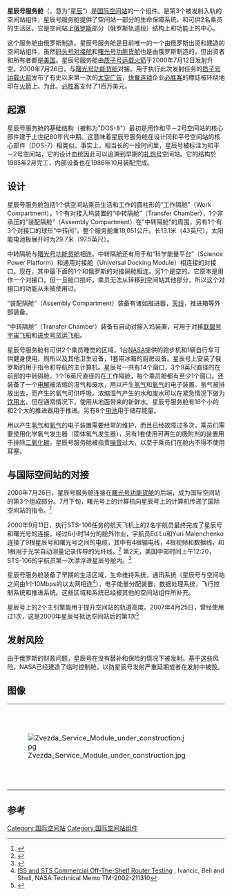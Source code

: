 {{多個問題|
{{update|time=2019-05-03T07:04:38+00:00}}
{{refimprove|time=2015-12-15T05:13:12+00:00}}
}}
{{Infobox space station module
 | module                 = 星辰號服務艙<br>Звезда
 | module_image           = View of the bottom of Zvezda.jpg

 | module_image_size      = 250px
 | module_image_caption   = 
 | NSSDC_ID               = 
 | launch                 = 2000年7月12日
 | launch_vehicle         = [[質子號運載火箭|Proton-K]]
 | origin                 = {{RUS}}
 | docked                 = 2000年7月26日
 | undocked               = 永久泊位
 | reentry                = TNB
 | mass                   = {{convert|20320|kg|lb}} <ref>{{cite web|url=http://www.khrunichev.ru/main.php?id%3D54 |title=Archived copy |accessdate=November 8, 2015 |deadurl=yes |archiveurl=https://web.archive.org/web/20150926224824/http://www.khrunichev.ru/main.php?id=54 |archivedate=September 26, 2015 }}</ref>
 | length                 = {{convert|13.1|m|ft}}

 | width                  = {{convert|29.7|m|ft}}
 | height                 = 
 | diameter               = 4.35 m <ref>{{cite web|url=http://www.gctc.ru/main.php?id=324|title=Служебный модуль "Звезда"|access-date=2017-02-27|archive-date=2020-09-12|archive-url=https://web.archive.org/web/20200912102239/http://www.gctc.ru/main.php?id=324|dead-url=no}}</ref>

 | volume                 = 
 | stats_ref              =<ref>{{cite web |url=http://spaceflight.nasa.gov/station/isstodate.html |title=The ISS to Date |work=NASA.gov |date=2007-02-22 |accessdate=2007-06-24 |archive-date=2009-08-14 |archive-url=https://web.archive.org/web/20090814071815/http://spaceflight.nasa.gov/station/isstodate.html |dead-url=no }}</ref><ref>{{cite web |url=http://spaceflight.nasa.gov/spacenews/reports/issreports/2006/iss06-7.html |title=International Space Station Status Report #06-7 |work=NASA.gov |date=2006-02-17 |accessdate=2007-06-24 |archive-date=2013-07-08 |archive-url=https://www.webcitation.org/6Hy2lVP6k?url=http://spaceflight.nasa.gov/spacenews/reports/issreports/2006/iss06-7.html |dead-url=no }}</ref><ref>{{cite web |url=http://www.nasa.gov/mission_pages/station/structure/elements/sm.html |title=NASA - Zvezda Service Module |work=NASA.gov |date=2006-10-14 |accessdate=2007-07-10 |archive-date=2009-03-23 |archive-url=https://web.archive.org/web/20090323030726/http://www.nasa.gov/mission_pages/station/structure/elements/sm.html |dead-url=no }}</ref>
 
 | configuration_image    = Zvezda Diagram.jpg
 | configuration_size     = 
 | configuration_caption  = 星辰號服務艙構造圖
}}
'''星辰号服务舱'''（{{lang-ru|Звезда}}，意为“[[星辰|星辰]]”）是[[国际空间站|国际空间站]]的一个组件。是第3个被发射入轨的空间站组件，星辰号服务舱提供了空间站一部分的生命保障系统，和可供2名乘员的生活区。它是空间站上[[俄罗斯|俄罗斯]]部分（俄罗斯轨道段）结构上和功能上的中心。

这个服务舱由俄罗斯{{link-en|S.P.科羅勒夫火箭與太空能源公司|S. P. Korolev Rocket and Space Corporation Energia|科羅勒夫火箭}}制造。星辰号服务舱是目前唯一的一个由俄罗斯出资和建造的空间站组件，虽然[[码头号对接舱|码头号对接舱]]和[[曙光号功能货舱|曙光号功能货舱]]也是由俄罗斯制造的，但出资者和所有者都是[[美国|美国]]。星辰号服务舱由[[质子号运载火箭|质子号运载火箭]]于2000年7月12日发射升空。2000年7月26日，与[[曙光号功能货舱|曙光号功能货舱]]对接。用于执行此次发射任务的[[质子号运载火箭|质子号运载火箭]]发布了有史以来第一次的[[太空广告|太空广告]]，[[快餐|快餐]][[连锁|连锁]]企业[[必胜客|必胜客]]的標誌被环绕地印在[[火箭|火箭]]上。为此，[[必胜客|必胜客]]支付了1百万美元。

== 起源 ==
星辰号服务舱的基础结构（被称为"DOS-8"）最初是用作和平－2号空间站的核心部件建于上世纪80年代中期。这意味着星辰号服务舱在设计同和平号空间站的核心部件（DOS-7）相类似。事实上，相当长的一段时间里，星辰号被标注为和平－2号空间站，它的设计血统因此可以追溯到早期的[[禮炮計劃|礼炮号]]空间站。它的结构於1985年2月完工，内部设备也在1986年10月装配完成。

== 设计 ==
星辰号服务舱包括1个供空间站乘员生活和工作的圆柱形的“工作隔舱”（Work Compartment），1个有对接入坞装置的“中转隔舱”（Transfer Chamber），1个非承压的“装配隔舱”（Assembly Compartment）在“中转隔舱”的周围，另有1个有3个对接口的球形“中转间”。整个服务舱重18,051公斤。长13.1米（43英尺），太阳能电池板展开时为29.7米（97.5英尺）。

中转隔舱与[[曙光号功能货舱|曙光号功能货舱]]相连。中转隔舱还有用于和“科学能量平台”（Science Power Platform）和通用对接舱（Universal Docking Module）相连接的对接口。现在，其中最下面的1个和俄罗斯的对接隔舱相连。另1个是空的。它原本是用作一个对接口，但一旦舱口损坏，乘员无法从转移到空间站其他部分，所以这个对接口的功能从未被使用过。

“装配隔舱”（Assembly Compartment）装备有诸如推进器，[[天线|天线]]，推进箱等外部装备。

“中转隔舱”（Transfer Chamber）装备有自动对接入坞装置，可用于对接[[联盟号宇宙飞船|联盟号宇宙飞船]]和[[进步号货运飞船|进步号货运飞船]]。

星辰号服务舱有可供2个乘员睡觉的区域，1台[[NASA|NASA]]提供的跑步机和1辆自行车可供健身使用，厕所以及其他卫生设备，1套带冰箱的厨房设备。星辰号上安装了俄罗斯的用于指令和导航的主计算机。星辰号一共有14个窗口，3个9英尺直径的在前部的中转隔舱，1个16英尺直径的在工作隔舱，每个乘员舱都有至少1个窗口。还装备了一个[[电解|电解]]被浓缩的湿气和废水，用以产生[[氢气|氢气]]和[[氧气|氧气]]的电子装置。氢气被排放出去，而产生的氧气可供呼吸。浓缩湿气产生的水和废水可以在紧急情况下做为[[饮用水|饮用水]]，但在通常情况下，使用从地面带来的新鲜水。星辰号服务舱有16个小的和2个大的推进器用于推进。另有8个[[电池|电池]]用于储存能量。

用以产生[[氢气|氢气]]和[[氧气|氧气]]的电子装置需要经常的维护，而且已经故障过多次，乘员们需要使用化学氧气发生器（固体氧气发生器），另有1套使用可再生的吸附剂的装置用于排除[[二氧化碳|二氧化碳]]，星辰号服务舱被指责[[噪音|噪音]]过大，以至于乘员们在舱内不得不使用耳塞。

== 与国际空间站的对接 ==
2000年7月26日，星辰号服务舱连接在[[曙光号功能货舱|曙光号功能货舱]]的后端，成为国际空间站的第3个组成部分。7月下旬，曙光号上的计算机向星辰号上的计算机传递了国际空间站的指令。<ref>{{cite web |url=http://science.ksc.nasa.gov/shuttle/missions/sts-106/mission-sts-106.html |title=STS-106 |publisher=NASA |access-date=2008-03-14 |archive-date=2010-08-13 |archive-url=https://web.archive.org/web/20100813150126/http://science.ksc.nasa.gov/shuttle/missions/sts-106/mission-sts-106.html |dead-url=no }}</ref>

2000年9月11日，执行STS-106任务的航天飞机上的2名宇航员最终完成了星辰号和曙光号的连接。经过6小时14分的舱外作业，宇航员Ed Lu和Yuri Malenchenko连接了9根星辰号和曙光号之间的电缆，其中有4根输电线，4根视频和数据线，和1根用于光学自动测量记录传导的光纤线。<ref>{{cite web |url=http://science.ksc.nasa.gov/shuttle/missions/sts-106/news/sts-106-mcc-07.txt |title=STS-106 Report # 07 |publisher=NASA |access-date=2008-03-14 |archive-date=2019-06-01 |archive-url=https://web.archive.org/web/20190601134046/https://science.ksc.nasa.gov/shuttle/missions/sts-106/news/sts-106-mcc-07.txt |dead-url=no }}</ref> 第2天，美国中部时间上午12:20，STS-106的宇航员第一次漂浮进星辰号舱内。<ref>{{cite web |url=http://science.ksc.nasa.gov/shuttle/missions/sts-106/news/sts-106-mcc-09.txt |title=STS-106 Report # 10 |publisher=NASA |access-date=2008-03-14 |archive-date=2020-08-15 |archive-url=https://web.archive.org/web/20200815170942/https://science.ksc.nasa.gov/shuttle/missions/sts-106/news/sts-106-mcc-09.txt |dead-url=no }}</ref>

星辰号服务舱装备了早期的生活区域，生命维持系统，通讯系统（星辰号与空间站之间由1个10Mbps的以太网相连<ref>[http://gltrs.grc.nasa.gov/reports/2002/TM-2002-211310.pdf ISS and STS Commercial Off-The-Shelf Router Testing] {{webarchive|url=https://web.archive.org/web/20090226222727/http://gltrs.grc.nasa.gov/reports/2002/TM-2002-211310.pdf |date=2009-02-26 }}, Ivancic, Bell and Shell, NASA Technical Memo TM-2002-211310</ref>），电子能量分配装置，数据处理系统，飞行控制系统和推进系统。这些区域和系统已经被其他的空间站组件所补充。 

星辰号上的2个主引擎能用于提升空间站的轨道高度。2007年4月25日，曾经使用过1次，这是2000年星辰号抵达空间站后的第1次<ref>{{cite web |url=http://www.nasa.gov/home/hqnews/2007/apr/HQ_SS0723_station_status.html |title=International Space Station Status Report: SS07-23 |publisher=NASA |access-date=2008-03-14 |archive-date=2021-03-09 |archive-url=https://web.archive.org/web/20210309153333/http://www.nasa.gov/home/hqnews/2007/apr/HQ_SS0723_station_status.html |dead-url=no }}</ref>

== 发射风险 ==
由于俄罗斯的财政问题，星辰号在没有替补和保险的情况下被发射。基于这些风险，NASA已经建造了临时控制舱，以防星辰号发射严重延期或者在发射中被毁。

== 图像 ==
{| align="center"
|-
| valign="top" | [[File:Zvezda_Service_Module_under_construction.jpg|center]]
| valign="top" | [[File:Unity-Zarya-Zvezda_STS-106.jpg|center]]
|}

== 参考 ==
{{Reflist}}


{{ISS modules}}
{{Uncrewed ISS flights}}
{{Salyut Program}}

[[Category:国际空间站|Category:国际空间站]]
[[Category:国际空间站组件|Category:国际空间站组件]]